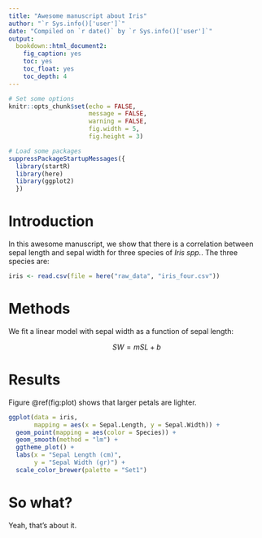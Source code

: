 ```yaml
---
title: "Awesome manuscript about Iris"
author: "`r Sys.info()['user']`"
date: "Compiled on `r date()` by `r Sys.info()['user']`"
output: 
  bookdown::html_document2: 
    fig_caption: yes
    toc: yes
    toc_float: yes
    toc_depth: 4
---
```


```r
# Set some options
knitr::opts_chunk$set(echo = FALSE,
                      message = FALSE,
                      warning = FALSE,
                      fig.width = 5,
                      fig.height = 3)

# Load some packages
suppressPackageStartupMessages({
  library(startR)
  library(here)
  library(ggplot2)
  })
```

# Introduction

In this awesome manuscript, we show that there is a correlation between sepal length and sepal width for three species of *Iris spp.*. The three species are:

```r
iris <- read.csv(file = here("raw_data", "iris_four.csv"))
```


# Methods

We fit a linear model with sepal width as a function of sepal length:

$$
SW = mSL + b
$$

# Results

Figure \@ref(fig:plot) shows that larger petals are lighter.

```r
ggplot(data = iris,
       mapping = aes(x = Sepal.Length, y = Sepal.Width)) +
  geom_point(mapping = aes(color = Species)) +
  geom_smooth(method = "lm") +
  ggtheme_plot() +
  labs(x = "Sepal Length (cm)",
       y = "Sepal Width (gr)") +
  scale_color_brewer(palette = "Set1")
```

# So what?

Yeah, that's about it.








